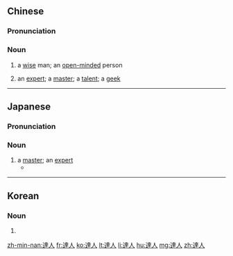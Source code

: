 {{also|达人}}
==Chinese==
{{zh-forms|s=达人}}
{{wikipedia|lang=zh}}

===Pronunciation===
{{zh-pron
|m=dárén
|c=daat6 jan4
|cat=n
}}

===Noun===
{{zh-noun}}

# {{lb|zh|archaic}} a [[wise]] man; an [[open-minded]] person
# an [[expert]]; a [[master]]; a [[talent]]; a [[geek]]

----

==Japanese==
{{ja-kanjitab|たつ|じん|yomi=o}}

===Pronunciation===
{{ja-pron|acc=h|y=ko|たつじん}}

===Noun===
{{ja-noun|たつじん}}

# a [[master]]; an [[expert]]
#* {{quote-book
|author={{w|Ryu Fujisaki}}
|title={{w|lang=ja|封神演義 (漫画)|{{ruby|{{lang|ja|[封](ほう)[神](しん)[演](えん)[義](ぎ)}}}}}}
|trans-title={{w|Hoshin Engi|Investiture of the Gods}}
|location=Tokyo
|publisher=Shueisha
|date=August 9 1997
|isbn=4-08-872145-4
|volume=5
|page=95
|chapter={{ruby|{{lang|ja|[九](く)[竜](りゅう)[島](とう)の[四](し)[聖](せい)③ ―[飲](の)みまくり[大](たい)[会](かい)―}}}}
|trans-chapter=<nowiki></nowiki>{{w|Foursome of Nine Dragon Island|Four Saints of Nine Dragon Island}} ③ ―Binge Drinking Tournament―
|language=Japanese
|passage={{ja-usex|御%主%人は泥%酔%拳の'''達%人'''っスよ‼|^ご%しゅ%じん は でい%すい%けん の '''たつ%じん'''っス よ‼|Master is a blind {{w|Zui quan|drunken fist}} '''master'''‼}}}}
----

==Korean==
{{ko-hanjatab|達|人}}

===Noun===
{{ko-noun|hangeul=달인}}

# {{hanja form of|달인|expert}}

[[zh-min-nan:達人]]
[[fr:達人]]
[[ko:達人]]
[[lt:達人]]
[[li:達人]]
[[hu:達人]]
[[mg:達人]]
[[zh:達人]]